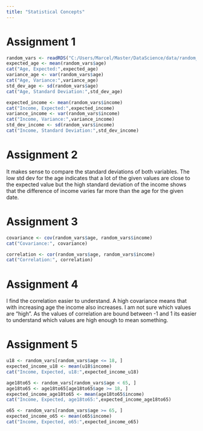 ```yaml
---
title: "Statistical Concepts"
---
```

# Assignment 1
```r
random_vars <- readRDS("C:/Users/Marcel/Master/DataScience/data/random_vars.rds")
expected_age <- mean(random_vars$age)
cat("Age, Expected:",expected_age)
variance_age <- var(random_vars$age)
cat("Age, Variance:",variance_age)
std_dev_age <- sd(random_vars$age)
cat("Age, Standard Deviation:",std_dev_age)

expected_income <- mean(random_vars$income)
cat("Income, Expected:",expected_income)
variance_income <- var(random_vars$income)
cat("Income, Variance:",variance_income)
std_dev_income <- sd(random_vars$income)
cat("Income, Standard Deviation:",std_dev_income)
```

# Assignment 2
It makes sense to compare the standard deviations of both variables. The low std dev for the age indicates that a lot of the given values are close to the expected value but the high standard deviation of the income shows that the difference of income varies far more than the age for the given date.

# Assignment 3
```r
covariance <- cov(random_vars$age, random_vars$income)
cat("Covariance:", covariance)

correlation <- cor(random_vars$age, random_vars$income)
cat("Correlation:", correlation)
```


# Assignment 4
I find the correlation easier to understand. A high covariance means that with increasing age the income also increases. I am not sure which values are "high". As the values of correlation are bound between -1 and 1 its easier to understand which values are high enough to mean something.

# Assignment 5
```r
u18 <- random_vars[random_vars$age <= 18, ]
expected_income_u18 <- mean(u18$income)
cat("Income, Expected, u18:",expected_income_u18)

age18to65 <- random_vars[random_vars$age < 65, ]
age18to65 <- age18to65[age18to65$age >= 18, ]
expected_income_age18to65 <- mean(age18to65$income)
cat("Income, Expected, age18to65:",expected_income_age18to65)

o65 <- random_vars[random_vars$age >= 65, ]
expected_income_o65 <- mean(o65$income)
cat("Income, Expected, o65:",expected_income_o65)
```
